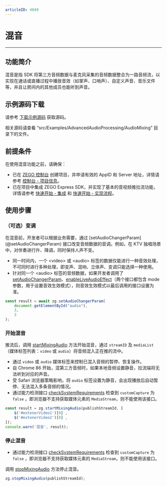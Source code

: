 ```yaml
---
articleID: 4849
---
```

# 混音

- - - 

## 功能简介

混音是指 SDK 将第三方音频数据与麦克风采集的音频数据整合为一路音频流，以实现在通话或直播过程中播放音效（如掌声、口哨声）、自定义声音、音乐文件等，并且让房间内的其他成员也能听到声音。

## 示例源码下载

请参考 [下载示例源码](/real-time-video-web/integration/download-demo) 获取源码。

相关源码请查看 “src/Examples/AdvancedAudioProcessing/AudioMixing” 目录下的文件。

## 前提条件

在使用混音功能之前，请确保：

- 已在 [ZEGO 控制台](https://console.zego.im) 创建项目，并申请有效的 AppID 和 Server 地址，详情请参考 [控制台 - 项目信息](/console/guide-doc2)。
- 已在项目中集成 ZEGO Express SDK，并实现了基本的音视频推拉流功能，详情请参考 [快速开始 - 集成](!ExpressVideoSDK-Integration/SDK_Integration) 和 [快速开始 - 实现流程](!ExpressVideoSDK-Integration/Solution_Implementation)。


## 使用步骤

### （可选）变调

<Accordion title="开始混音前，开发者可以根据需要，选择是否对媒体标签的音频进行变调" defaultOpen="false">
在混音前，开发者可以根据业务需要，通过 [setAudioChangerParam](@setAudioChangerParam) 接口改变音频数据的音调。例如，在 KTV 独唱场景中，对伴奏进行升、降调，同时保持人声不变。

<Warning title="注意">


- 同一时间内，一个 \<video> 或 \<audio> 标签的数据仅能进行一种音效处理，不可同时进行多种处理，即变声、混响、立体声、变调只能选择一种使用。
- 针对同一个 \<audio> 标签的音频数据，如果开发者调用了 [setAudioChangerParam](@setAudioChangerParam)、[enableLiveAudioEffect](@enableLiveAudioEffect)（两个接口都包含 mode 参数，用于设置音效生效模式），则音效生效模式以最后调用的接口设置为准。

</Warning>



```js
const result = await zg.setAudioChangerParam(
    document.getElementById("audio"),
    3,
    3
);
```
</Accordion>


### 开始混音

推流后，调用 [startMixingAudio](https://doc-zh.zego.im/article/api?doc=Express_Video_SDK_API~javascript_web~class~ZegoExpressEngine#start-mixing-audio) 方法开始混音，通过 `streamID` 及 `mediaList`（媒体标签列表：`video` 或 `audio`）将音频混入正在推的流中。

<Warning title="注意">


- 通过 `video` 或 `audio` 媒体标签来控制已混入音频的暂停、恢复操作。
- 自 Chrome 86 开始，混第三方音频时，如果本地音频设置静音，拉流端将无法听到对应的声音。
- 受 Safari 浏览器策略影响，将 `audio` 标签设置为静音，会出现播放后自动暂停、无法混入多条音频的情况。 
- 通过能力检测接口 [checkSystemRequirements](@checkSystemRequirements) 检查到 `customCapture` 为 `false` ，即浏览器不支持获取媒体元素的 `MediaStream`，则不能使用该接口。

</Warning>



```javascript
const result = zg.startMixingAudio(publishStreamId, [
    $('#extenerVideo1')[0] ,
    $('#extenerVideo2')[0] ,
]);
console.warn('混音', result);
```

### 停止混音

<Warning title="注意">

 
- 通过能力检测接口 [checkSystemRequirements](@checkSystemRequirements) 检查到 `customCapture` 为 `false` ，即浏览器不支持获取媒体元素的 `MediaStream`，则不能使用该接口。

</Warning>



调用 [stopMixingAudio](https://doc-zh.zego.im/article/api?doc=Express_Video_SDK_API~javascript_web~class~ZegoExpressEngine#stop-mixing-audio) 方法停止混音。

```javascript
zg.stopMixingAudio(publishStreamId);
```

